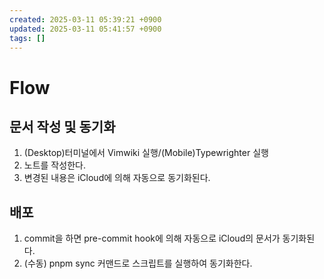 ```yaml
---
created: 2025-03-11 05:39:21 +0900
updated: 2025-03-11 05:41:57 +0900
tags: []
---
```


# Flow

## 문서 작성 및 동기화

1. (Desktop)터미널에서 Vimwiki 실행/(Mobile)Typewrighter 실행
2. 노트를 작성한다.
3. 변경된 내용은 iCloud에 의해 자동으로 동기화된다.

## 배포

1. commit을 하면 pre-commit hook에 의해 자동으로 iCloud의 문서가 동기화된다.
2. (수동) pnpm sync 커맨드로 스크립트를 실행하여 동기화한다.
